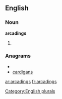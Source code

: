 
==English==

===Noun===
'''arcadings'''

# {{plural of|[[arcading]]}}

===Anagrams===
* {{alphagram|aacdginrs}}
* [[cardigans#English|cardigans]]


[[Category:English plurals]]

[[ar:arcadings]]
[[fr:arcadings]]